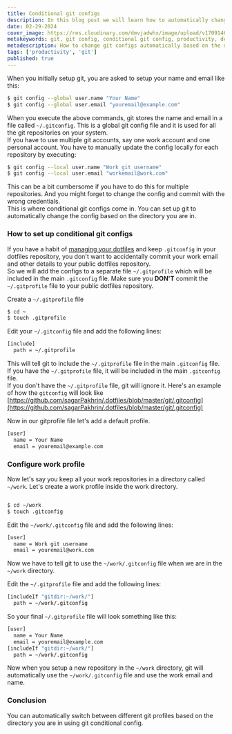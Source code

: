 ```yaml
---
title: Conditional git configs
description: In this blog post we will learn how to automatically change git configs based on the directory you are in.
date: 02-29-2024
cover_image: https://res.cloudinary.com/dmvjadwhx/image/upload/v1709146274/sagarlama.com/conditional_git_configs_qmv1qm.png
metakeywords: git, git config, conditional git config, productivity, developer productivity, increase developer productivity
metadescription: How to change git configs automatically based on the directory you are in.
tags: ['productivity', 'git']
published: true
---
```


When you initially setup git, you are asked to setup your name and email like this:

```sh
$ git config --global user.name "Your Name"
$ git config --global user.email "youremail@example.com"
```

When you execute the above commands, git stores the name and email in a file called `~/.gitconfig`. This is a global git config file and it is used for all the git repositories on your system.  
If you have to use multiple git accounts, say one work account and one personal account. You have to manually update the config locally for each repository by executing:

```sh
$ git config --local user.name "Work git username"
$ git config --local user.email "workemail@work.com"
```

This can be a bit cumbersome if you have to do this for multiple repositories. And you might forget to change the config and commit with the wrong credentials.  
This is where conditional git configs come in. You can set up git to automatically change the config based on the directory you are in.

### How to set up conditional git configs

If you have a habit of [managing your dotfiles](https://www.sagarlama.com/post/2023/07/managing-dotfiles-with-stow) and keep `.gitconfig` in your dotfiles repository, you don't want to accidentally commit your work email and other details to your public dotfiles repository.  
So we will add the configs to a separate file `~/.gitprofile` which will be included in the main `.gitconfig` file.
Make sure you **DON'T** commit the `~/.gitprofile` file to your public dotfiles repository.

Create a `~/.gitprofile` file

```sh
$ cd ~
$ touch .gitprofile
```

Edit your `~/.gitconfig` file and add the following lines:

```sh
[include]
  path = ~/.gitprofile
```

This will tell git to include the `~/.gitprofile` file in the main `.gitconfig` file. If you have the `~/.gitprofile` file, it will be included in the main `.gitconfig` file.  
If you don't have the `~/.gitprofile` file, git will ignore it.
Here's an example of how the `gitconfig` will look like [https://github.com/sagarPakhrin/.dotfiles/blob/master/git/.gitconfig](https://github.com/sagarPakhrin/.dotfiles/blob/master/git/.gitconfig)

Now in our gitprofile file let's add a default profile.

```sh
[user]
  name = Your Name
  email = youremail@example.com
```

### Configure work profile

Now let's say you keep all your work repositories in a directory called `~/work`.
Let's create a work profile inside the work directory.

```sh

$ cd ~/work
$ touch .gitconfig
```

Edit the `~/work/.gitconfig` file and add the following lines:

```sh
[user]
  name = Work git username
  email = youremail@work.com
```

Now we have to tell git to use the `~/work/.gitconfig` file when we are in the `~/work` directory.

Edit the `~/.gitprofile` file and add the following lines:

```sh
[includeIf "gitdir:~/work/"]
  path = ~/work/.gitconfig
```

So your final `~/.gitprofile` file will look something like this:

```sh
[user]
  name = Your Name
  email = youremail@example.com
[includeIf "gitdir:~/work/"]
  path = ~/work/.gitconfig
```

Now when you setup a new repository in the `~/work` directory, git will automatically use the `~/work/.gitconfig` file and use the work email and name.

### Conclusion

You can automatically switch between different git profiles based on the directory you are in using git conditional config.
